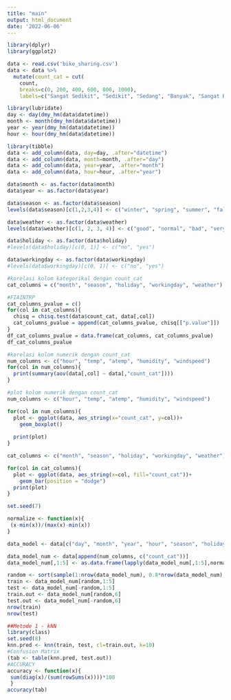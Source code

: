 ```yaml
---
title: "main"
output: html_document
date: '2022-06-06'
---
```


```r
library(dplyr)
library(ggplot2)
```

```r
data <- read.csv('bike_sharing.csv')
data <- data %>% 
  mutate(count_cat = cut(
    count, 
    breaks=c(0, 200, 400, 600, 800, 1000),
    labels=c("Sangat Sedikit", "Sedikit", "Sedang", "Banyak", "Sangat Banyak")))
```

```r
library(lubridate)
day <- day(dmy_hm(data$datetime))
month <- month(dmy_hm(data$datetime))
year <- year(dmy_hm(data$datetime))
hour <- hour(dmy_hm(data$datetime))

library(tibble)
data <- add_column(data, day=day, .after="datetime")
data <- add_column(data, month=month, .after="day")
data <- add_column(data, year=year, .after="month")
data <- add_column(data, hour=hour, .after="year")

data$month <- as.factor(data$month)
data$year <- as.factor(data$year)
```

```r
data$season <- as.factor(data$season)
levels(data$season)[c(1,2,3,4)] <- c("winter", "spring", "summer", "fall")

data$weather <- as.factor(data$weather)
levels(data$weather)[c(1, 2, 3, 4)] <- c("good", "normal", "bad", "very bad")

data$holiday <- as.factor(data$holiday)
#levels(data$holiday)[c(0, 1)] <- c("no", "yes")

data$workingday <- as.factor(data$workingday)
#levels(data$workingday)[c(0, 1)] <- c("no", "yes")
```

```r
#korelasi kolom kategorikal dengan count_cat
cat_columns = c("month", "season", "holiday", "workingday", "weather")

#FIAINTRP
cat_columns_pvalue = c()
for(col in cat_columns){
  chisq = chisq.test(data$count_cat, data[,col])
  cat_columns_pvalue = append(cat_columns_pvalue, chisq[["p.value"]])
}
df_cat_columns_pvalue = data.frame(cat_columns, cat_columns_pvalue)
df_cat_columns_pvalue
```

```r
#korelasi kolom numerik dengan count_cat
num_columns <- c("hour", "temp", "atemp", "humidity", "windspeed")
for(col in num_columns){
  print(summary(aov(data[,col] ~ data[,"count_cat"])))
}
```
```r
#plot kolom numerik dengan count_cat
num_columns <- c("hour", "temp", "atemp", "humidity", "windspeed")

for(col in num_columns){
  plot <- ggplot(data, aes_string(x="count_cat", y=col))+
    geom_boxplot()
  
  print(plot)
}
```
```r
cat_columns <- c("month", "season", "holiday", "workingday", "weather")

for(col in cat_columns){
  plot <- ggplot(data, aes_string(x=col, fill="count_cat"))+
    geom_bar(position = "dodge")
  print(plot)
}

```
```r
set.seed(7)

normalize <- function(x){
 (x-min(x))/(max(x)-min(x))
}

data_model <- data[c("day", "month", "year", "hour", "season", "holiday", "workingday", "weather", "temp", "atemp", "windspeed")]

data_model_num <- data[append(num_columns, c("count_cat"))]
data_model_num[,1:5] <- as.data.frame(lapply(data_model_num[,1:5],normalize))

random <- sort(sample(1:nrow(data_model_num), 0.8*nrow(data_model_num),replace=F))
train <- data_model_num[random,1:5]
test <- data_model_num[-random,1:5]
train.out <- data_model_num[random,6]
test.out <- data_model_num[-random,6]
nrow(train)
nrow(test)
```

```r
##Metode 1 - kNN
library(class)
set.seed(8)
knn.pred <- knn(train, test, cl=train.out, k=10)
#Confusion Matrix
(tab <- table(knn.pred, test.out))
#ACCURACY
accuracy <- function(x){
 sum(diag(x)/(sum(rowSums(x))))*100
 }
accuracy(tab)
```






